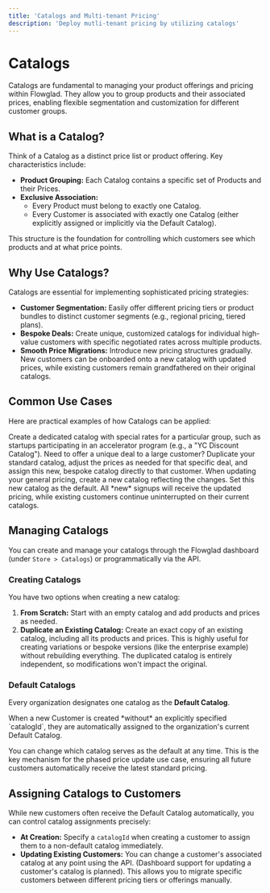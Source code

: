 ```yaml
---
title: 'Catalogs and Multi-tenant Pricing'
description: 'Deploy mutli-tenant pricing by utilizing catalogs'
---
```


# Catalogs

Catalogs are fundamental to managing your product offerings and pricing within Flowglad. They allow you to group products and their associated prices, enabling flexible segmentation and customization for different customer groups.

## What is a Catalog?

Think of a Catalog as a distinct price list or product offering. Key characteristics include:

*   **Product Grouping:** Each Catalog contains a specific set of Products and their Prices.
*   **Exclusive Association:**
    *   Every Product must belong to exactly one Catalog.
    *   Every Customer is associated with exactly one Catalog (either explicitly assigned or implicitly via the Default Catalog).

This structure is the foundation for controlling which customers see which products and at what price points.

## Why Use Catalogs?

Catalogs are essential for implementing sophisticated pricing strategies:

*   **Customer Segmentation:** Easily offer different pricing tiers or product bundles to distinct customer segments (e.g., regional pricing, tiered plans).
*   **Bespoke Deals:** Create unique, customized catalogs for individual high-value customers with specific negotiated rates across multiple products.
*   **Smooth Price Migrations:** Introduce new pricing structures gradually. New customers can be onboarded onto a new catalog with updated prices, while existing customers remain grandfathered on their original catalogs.

## Common Use Cases

Here are practical examples of how Catalogs can be applied:

<CardGroup cols={2}>
  <Card title="Cohort-Specific Offers">
    Create a dedicated catalog with special rates for a particular group, such as startups participating in an accelerator program (e.g., a "YC Discount Catalog").
  </Card>
  <Card title="Custom Enterprise Pricing">
    Need to offer a unique deal to a large customer? Duplicate your standard catalog, adjust the prices as needed for that specific deal, and assign this new, bespoke catalog directly to that customer.
  </Card>
  <Card title="Phased Price Updates">
    When updating your general pricing, create a new catalog reflecting the changes. Set this new catalog as the default. All *new* signups will receive the updated pricing, while existing customers continue uninterrupted on their current catalogs.
  </Card>
</CardGroup>

## Managing Catalogs

You can create and manage your catalogs through the Flowglad dashboard (under `Store > Catalogs`) or programmatically via the API.

### Creating Catalogs

You have two options when creating a new catalog:

1.  **From Scratch:** Start with an empty catalog and add products and prices as needed.
2.  **Duplicate an Existing Catalog:** Create an exact copy of an existing catalog, including all its products and prices. This is highly useful for creating variations or bespoke versions (like the enterprise example) without rebuilding everything. The duplicated catalog is entirely independent, so modifications won't impact the original.

### Default Catalogs

Every organization designates one catalog as the **Default Catalog**.

<Note>
  When a new Customer is created *without* an explicitly specified `catalogId`, they are automatically assigned to the organization's current Default Catalog.
</Note>

You can change which catalog serves as the default at any time. This is the key mechanism for the phased price update use case, ensuring all future customers automatically receive the latest standard pricing.

## Assigning Catalogs to Customers

While new customers often receive the Default Catalog automatically, you can control catalog assignments precisely:

*   **At Creation:** Specify a `catalogId` when creating a customer to assign them to a non-default catalog immediately.
*   **Updating Existing Customers:** You can change a customer's associated catalog at any point using the API. (Dashboard support for updating a customer's catalog is planned). This allows you to migrate specific customers between different pricing tiers or offerings manually.


